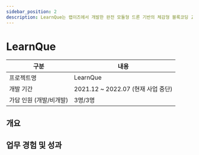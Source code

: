 ```yaml
---
sidebar_position: 2
description: LearnQue는 랩이즈에서 개발한 완전 모듈형 드론 기반의 체감형 블록코딩 교육 솔루션으로, 단순히 드론 조종, 기본 프로그래밍에서 끝나는 것이 아니라 택배모듈, 소방모듈 등 실제 현장에서 만나볼 수 있는 교육을 지향하였습니다.
---
```




# LearnQue

| 구분                    | 내용                               |
| ----------------------- | ---------------------------------- |
| 프로젝트명              | LearnQue                           |
| 개발 기간               | 2021.12 ~ 2022.07 (현재 사업 중단) |
| 가담 인원 (개발/비개발) | 3명/3명                            |

## 개요

<Overview />

## 업무 경험 및 성과

<Experience />

